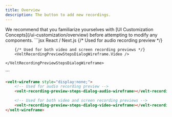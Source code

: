 ```yaml
---
title: Overview
description: The button to add new recordings.
---
```


<Note>
We recommend that you familiarize yourselves with [UI Customization Concepts](/ui-customization/overview) before attempting to modify any components.
</Note>


<RequestExample>
```jsx React / Next.js
<VeltWireframe>
    <VeltRecordingPreviewStepsDialogWireframe>
        {/* Used for audio recording preview */}
        <VeltRecordingPreviewStepsDialogWireframe.Audio />

        {/* Used for both video and screen recording previews */}
        <VeltRecordingPreviewStepsDialogWireframe.Video />

    </VeltRecordingPreviewStepsDialogWireframe>
</VeltWireframe>
```

```HTML HTML
<velt-wireframe style="display:none;">
    <!-- Used for audio recording preview -->
    <velt-recording-preview-steps-dialog-audio-wireframe></velt-recording-preview-steps-dialog-audio-wireframe>

    <!-- Used for both video and screen recording previews -->
    <velt-recording-preview-steps-dialog-video-wireframe></velt-recording-preview-steps-dialog-video-wireframe>
</velt-wireframe>
```
</RequestExample>

